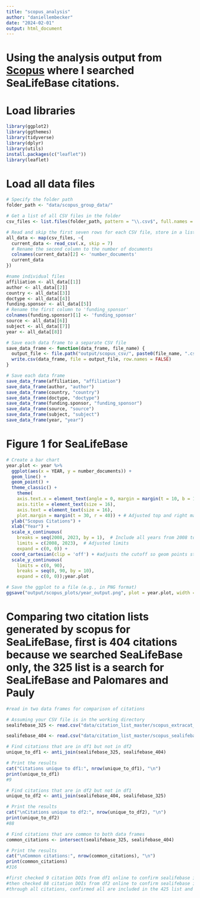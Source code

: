 ```yaml
---
title: "scopus_analysis"
author: "daniellembecker"
date: "2024-02-01"
output: html_document
---
```


# Using the analysis output from [Scopus](https://www.scopus.com/term/analyzer.uri?sort=plf-f&src=s&sid=c3cad66d9c803eb9e767bdd52c487fb7&sot=a&sdt=a&sl=16&s=ALL%28sealifebase%29&origin=resultslist&count=10&analyzeResults=Analyze+results) where I searched SeaLifeBase citations.


# Load libraries

```r
library(ggplot2)
library(ggthemes)
library(tidyverse)
library(dplyr)
library(utils)
install.packages(c("leaflet"))
library(leaflet)
```

# Load all data files

```r

# Specify the folder path
folder_path <- "data/scopus_group_data/"

# Get a list of all CSV files in the folder
csv_files <- list.files(folder_path, pattern = "\\.csv$", full.names = TRUE)

# Read and skip the first seven rows for each CSV file, store in a list
all_data <- map(csv_files, ~{
  current_data <- read_csv(.x, skip = 7)
  # Rename the second column to the number of documents
  colnames(current_data)[2] <- 'number_documents'
  current_data
})

#name individual files
affiliation <- all_data[[1]]
author <- all_data[[2]]
country <- all_data[[3]]
doctype <- all_data[[4]]
funding.sponsor <- all_data[[5]]
# Rename the first column to 'funding_sponsor'
colnames(funding.sponsor)[1] <- 'funding_sponsor'
source <- all_data[[6]]
subject <- all_data[[7]]
year <- all_data[[8]]

# Save each data frame to a separate CSV file
save_data_frame <- function(data_frame, file_name) {
  output_file <- file.path("output/scopus_csv/", paste0(file_name, ".csv"))
  write.csv(data_frame, file = output_file, row.names = FALSE)
}

# Save each data frame
save_data_frame(affiliation, "affiliation")
save_data_frame(author, "author")
save_data_frame(country, "country")
save_data_frame(doctype, "doctype")
save_data_frame(funding.sponsor, "funding_sponsor")
save_data_frame(source, "source")
save_data_frame(subject, "subject")
save_data_frame(year, "year")

```


# Figure 1 for SeaLifeBase
```r

# Create a bar chart
year.plot <- year %>%
  ggplot(aes(x = YEAR, y = number_documents)) +
  geom_line() + 
  geom_point() +
  theme_classic() +
    theme(
    axis.text.x = element_text(angle = 0, margin = margin(t = 10, b = 10)),
    axis.title = element_text(size = 16),
    axis.text = element_text(size = 16),
    plot.margin = margin(t = 30, r = 40)) + # Adjusted top and right margi
  ylab("Scopus Citations") +
  xlab("Year") +
  scale_x_continuous(
    breaks = seq(2008, 2023, by = 1),  # Include all years from 2008 to 2023
    limits = c(2008, 2023),  # Adjusted limits
    expand = c(0, 0)) +
  coord_cartesian(clip = 'off') + #adjusts the cutoff so geom points stay intact
  scale_y_continuous(
    limits = c(0, 90),
    breaks = seq(0, 90, by = 10),
    expand = c(0, 0));year.plot

# Save the ggplot to a file (e.g., in PNG format)
ggsave("output/scopus_plots/year_output.png", plot = year.plot, width = 15, height = 8, dpi = 300)

```

# Comparing two citation lists generated by scopus for SeaLifeBase, first is 404 citations because we searched SeaLifeBase only, the 325 list is a search for SeaLifeBase and Palomares and Pauly

```r
#read in two data frames for comparison of citations

# Assuming your CSV file is in the working directory
sealifebase_325 <- read.csv("data/citation_list_master/scopus_extracat_citations_325.csv")

sealifebase_404 <- read.csv("data/citation_list_master/scopus_sealifebase_404.csv")

# Find citations that are in df1 but not in df2
unique_to_df1 <- anti_join(sealifebase_325, sealifebase_404)

# Print the results
cat("Citations unique to df1:", nrow(unique_to_df1), "\n")
print(unique_to_df1)
#9

# Find citations that are in df2 but not in df1
unique_to_df2 <- anti_join(sealifebase_404, sealifebase_325)

# Print the results
cat("\nCitations unique to df2:", nrow(unique_to_df2), "\n")
print(unique_to_df2)
#88

# Find citations that are common to both data frames
common_citations <- intersect(sealifebase_325, sealifebase_404)

# Print the results
cat("\nCommon citations:", nrow(common_citations), "\n")
print(common_citations)
#316

#first checked 9 citation DOIs from df1 online to confirm sealifebase is mentioned in the citation
#then checked 88 citation DOIs from df2 online to confirm sealifebase is mentioned in the citation 
#through all citations, confirmed all are included in the 425 list and all are correct in including SeaLifeBase


```








